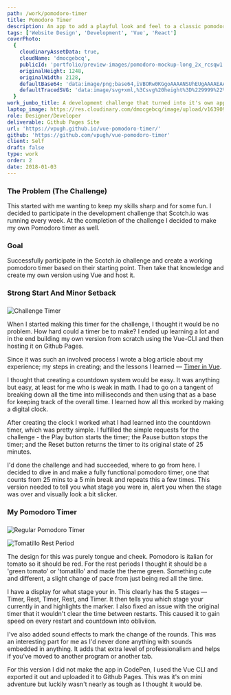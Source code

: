 ```yaml
---
path: /work/pomodoro-timer
title: Pomodoro Timer
description: An app to add a playful look and feel to a classic pomodoro timer.
tags: ['Website Design', 'Development', 'Vue', 'React']
coverPhoto:
  {
    cloudinaryAssetData: true,
    cloudName: 'dmocgebcq',
    publicId: 'portfolio/preview-images/pomodoro-mockup-long_2x_rcsqw1.png',
    originalHeight: 1248,
    originalWidth: 2128,
    defaultBase64: 'data:image/png;base64,iVBORw0KGgoAAAANSUhEUgAAAAEAAAABCAYAAAAfFcSJAAAADUlEQVR42mMMXG/8HwAEwAI0Bj1bnwAAAABJRU5ErkJggg==',
    defaultTracedSVG: 'data:image/svg+xml,%3Csvg%20height%3D%229999%22%20viewBox%3D%220%200%209999%209999%22%20width%3D%229999%22%20xmlns%3D%22http%3A%2F%2Fwww.w3.org%2F2000%2Fsvg%22%3E%3Cpath%20d%3D%22m0%200h9999v9999h-9999z%22%20fill%3D%22%23f9fafb%22%2F%3E%3C%2Fsvg%3E',
  }
work_jumbo_title: A development challenge that turned into it's own app
laptop_image: https://res.cloudinary.com/dmocgebcq/image/upload/v1639095201/portfolio/laptop-images/pomodoro-laptop-mock_atfyzm.png
role: Designer/Developer
deliverable: Github Pages Site
url: 'https://vpugh.github.io/vue-pomodoro-timer/'
github: 'https://github.com/vpugh/vue-pomodoro-timer'
client: Self
draft: false
type: work
order: 2
date: 2018-01-03
---
```


### The Problem (The Challenge)

This started with me wanting to keep my skills sharp and for some fun. I decided to participate in the development challenge that Scotch.io was running every week. At the completion of the challenge I decided to make my own Pomodoro timer as well.

### Goal

Successfully participate in the Scotch.io challenge and create a working pomodoro timer based on their starting point. Then take that knowledge and create my own version using Vue and host it.

### Strong Start And Minor Setback

###

![Challenge Timer](https://toripugh.com/images/gallery/pomodoro//pomodoro-scotchio.jpg)

When I started making this timer for the challenge, I thought it would be no problem. How hard could a timer be to make? I ended up learning a lot and in the end building my own version from scratch using the Vue-CLI and then hosting it on Github Pages.

Since it was such an involved process I wrote a blog article about my experience; my steps in creating; and the lessons I learned — [Timer in Vue](https://dev.to/teekatwo/building-a-pomodoro-timer-with-vuejs-on-codepen-7no).

I thought that creating a countdown system would be easy. It was anything but easy, at least for me who is weak in math. I had to go on a tangent of breaking down all the time into milliseconds and then using that as a base for keeping track of the overall time. I learned how all this worked by making a digital clock.

After creating the clock I worked what I had learned into the countdown timer, which was pretty simple. I fulfilled the simple requests for the challenge - the Play button starts the timer; the Pause button stops the timer; and the Reset button returns the timer to its original state of 25 minutes.

I'd done the challenge and had succeeded, where to go from here. I decided to dive in and make a fully functional pomodoro timer, one that counts from 25 mins to a 5 min break and repeats this a few times. This version needed to tell you what stage you were in, alert you when the stage was over and visually look a bit slicker.

### My Pomodoro Timer

###

![Regular Pomodoro Timer](https://toripugh.com/images/gallery/pomodoro/pomodoro-original.jpg)

![Tomatillo Rest Period](https://toripugh.com/images/gallery/pomodoro/pomodoro-tomatillo.jpg)

The design for this was purely tongue and cheek. Pomodoro is italian for tomato so it should be red. For the rest periods I thought it should be a 'green tomato' or 'tomatillo' and made the theme green. Something cute and different, a slight change of pace from just being red all the time.

I have a display for what stage your in. This clearly has the 5 stages — Timer, Rest, Timer, Rest, and Timer. It then tells you which stage your currently in and highlights the marker. I also fixed an issue with the original timer that it wouldn't clear the time between restarts. This caused it to gain speed on every restart and countdown into obliviion.

I've also added sound effects to mark the change of the rounds. This was an interesting part for me as I'd never done anything with sounds embedded in anything. It adds that extra level of professionalism and helps if you've moved to another program or another tab.

For this version I did not make the app in CodePen, I used the Vue CLI and exported it out and uploaded it to Github Pages. This was it's on mini adventure but luckily wasn't nearly as tough as I thought it would be.
